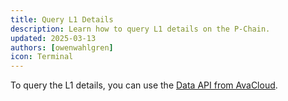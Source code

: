 ```yaml
---
title: Query L1 Details
description: Learn how to query L1 details on the P-Chain.
updated: 2025-03-13
authors: [owenwahlgren]
icon: Terminal
---
```



<ToolboxMdxWrapper walletMode="C-chain">
    <QueryL1Details />
</ToolboxMdxWrapper>

To query the L1 details, you can use the [Data API from AvaCloud](https://developers.avacloud.io/data-api/primary-network/get-subnet-details-by-id).